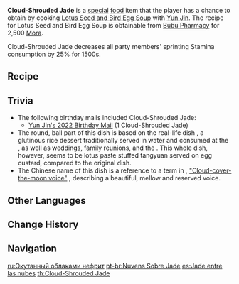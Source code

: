 {{Food Infobox
|id              = 108373
|description     = This sweet and sticky snack will somehow not affect your throat in any negative way, which is why it's Yun Jin's favorite. The aftertaste is most elegant, not something one would get sick of quickly. Come to think of it... This is quite a decent bit more than she would usually make for herself - but who are you to question her kindness?
|type            = Adventurer's Dishes
|effectType      = Stamina Reduction
|effect          = Decreases all party members' sprinting Stamina consumption by '''25%''' for 1500s.
|effect_att1     = Stamina
|effect_att2     = Sprinting Stamina
|rarity          = 2
|character       = Yun Jin
|base            = Lotus Seed and Bird Egg Soup
}}
'''Cloud-Shrouded Jade''' is a [[:Category:Special Dishes|special]] [[food]] item that the player has a chance to obtain by cooking [[Lotus Seed and Bird Egg Soup]] with [[Yun Jin]].  The recipe for Lotus Seed and Bird Egg Soup is obtainable from [[Bubu Pharmacy]] for 2,500 [[Mora]].

Cloud-Shrouded Jade decreases all party members' sprinting Stamina consumption by 25% for 1500s.

==Recipe==
{{Recipe
|type = Cooking
|character = Yun Jin
|Lotus Head = 1
|Bird Egg = 1
|Sugar = 1
|sort = Lotus Head,Bird Egg,Sugar
}}

==Trivia==
*The following birthday mails included Cloud-Shrouded Jade:
**[[Birthday/Yun Jin#Would You Like a Midnight Snack?|Yun Jin's 2022 Birthday Mail]] (1 Cloud-Shrouded Jade)
*The round, ball part of this dish is based on the real-life dish {{w|Tangyuan_(food)|tangyuan}} {{Lang|zh=汤圆|zh_rm=tāngyuán}}, a glutinous rice dessert traditionally served in water and consumed at the {{w|Lantern Festival}}, as well as weddings, family reunions, and the {{w|Dongzhi Festival|Winter Solstice Festival}}. This whole dish, however, seems to be lotus paste stuffed tangyuan served on egg custard, compared to the original dish.
*The Chinese name of this dish is a reference to a term in {{w|Beijing Opera}}, [https://baike.baidu.com/item/%E4%BA%91%E9%81%AE%E6%9C%88/6099911 "Cloud-cover-the-moon voice"] {{Lang|zh=云遮月|zh_rm=Yún Zhē Yùe}}, describing a beautiful, mellow and reserved voice.

==Other Languages==
{{Other Languages
|en      = Cloud-Shrouded Jade
|zhs     = 云遮玉
|zhs_rm  = Yún Zhē Yù
|zht     = 雲遮玉
|zht_rm  = Yún Zhē Yù
|zh_tl   = Cloud-Covered Jade
|ja      = 雲隠し玉
|ja_rm   = Kumo Kakushi Tama{{Assumed}}
|ja_tl   = Cloud-Covered Jade
|ko      = 옥을 가린 구름
|ko_rm   = Ok-eul Garin Gureum
|ko_tl   = Cloud-Covered Jade
|es      = Jade entre las nubes
|es_tl   = Jade Among the Clouds
|fr      = Jade de nuages
|fr_tl   = Cloud Jade
|ru      = Окутанный облаками нефрит
|ru_tl   = Cloud-Shrouded Jade
|th      = Cloud-Shrouded Jade
|vi      = Vân Già Ngọc
|vi_tl   = Cloud Covered Jade
|de      = Wolkenumhüllte Jade
|de_tl   = Cloud-Shrouded Jade
|id      = Cloud-Shrouded Jade
|pt      = Nuvens Sobre Jade
|pt_tl   = Clouds Over Jade
}}

==Change History==
{{Change History|2.4}}

==Navigation==
{{Food Navbox|type=Special Dishes}}

[[ru:Окутанный облаками нефрит]]
[[pt-br:Nuvens Sobre Jade]]
[[es:Jade entre las nubes]]
[[th:Cloud-Shrouded Jade]]